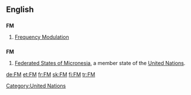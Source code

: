 ==English==

==={{initialism}}===
'''FM'''

# [[Frequency Modulation]]

==={{abbreviation}}===
'''FM'''
#[[Federated States of Micronesia]], a member state of the [[United Nations]].

[[Category:United Nations]]

[[de:FM]]
[[et:FM]]
[[fr:FM]]
[[sk:FM]]
[[fi:FM]]
[[tr:FM]]